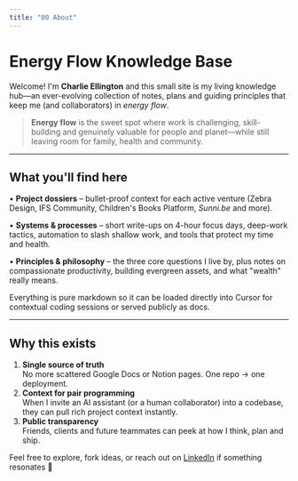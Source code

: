 ```yaml
---
title: "00 About"
---
```


# Energy Flow Knowledge Base

Welcome! I'm **Charlie Ellington** and this small site is my living knowledge hub—an ever-evolving collection of notes, plans and guiding principles that keep me (and collaborators) in _energy flow_.

> **Energy flow** is the sweet spot where work is challenging, skill-building and genuinely valuable for people and planet—while still leaving room for family, health and community.

---

## What you'll find here

• **Project dossiers** – bullet-proof context for each active venture (Zebra Design, IFS Community, Children's Books Platform, *Sunni.be* and more).

• **Systems & processes** – short write-ups on 4-hour focus days, deep-work tactics, automation to slash shallow work, and tools that protect my time and health.

• **Principles & philosophy** – the three core questions I live by, plus notes on compassionate productivity, building evergreen assets, and what "wealth" really means.

Everything is pure markdown so it can be loaded directly into Cursor for contextual coding sessions or served publicly as docs.

---

## Why this exists

1. **Single source of truth**  
   No more scattered Google Docs or Notion pages. One repo → one deployment.
2. **Context for pair programming**  
   When I invite an AI assistant (or a human collaborator) into a codebase, they can pull rich project context instantly.
3. **Public transparency**  
   Friends, clients and future teammates can peek at how I think, plan and ship.

Feel free to explore, fork ideas, or reach out on [LinkedIn](https://www.linkedin.com/in/charlie-ellington/) if something resonates 🌱 